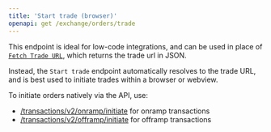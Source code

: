 ```yaml
---
title: 'Start trade (browser)'
openapi: get /exchange/orders/trade
---
```


This endpoint is ideal for low-code integrations, and can be used in place of [`Fetch Trade URL`](/api-reference/onboard-connect/orders/fetch-trade-url), which returns the trade url in JSON.

Instead, the `Start trade` endpoint automatically resolves to the trade URL, and is best used to initiate trades within a browser or webview.


To initiate orders natively via the API, use:

- [/transactions/v2/onramp/initiate](/api-reference/onboard-connect/orders/initiate-onramp-order) for onramp transactions
- [/transactions/v2/offramp/initiate]((/api-reference/onboard-connect/orders/initiate-offramp-order)) for offramp transactions